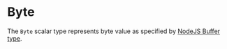 # Byte

The `Byte` scalar type represents byte value as specified by [NodeJS Buffer type](https://nodejs.org/api/buffer.html).
